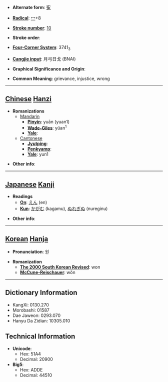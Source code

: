 * '''Alternate form''': [[寃]]

* '''[[Wiktionary:Chinese radical index| Radical]]''': [[Wiktionary:Chinese radical index 冖|冖]]+8

* '''[[Wiktionary:Chinese total strokes index|Stroke number]]''': [[Wiktionary:Chinese total strokes index 10|10]]

* '''Stroke order''': 

* '''[[Wiktionary:Chinese four corner index|Four-Corner System]]''': 3741<sub>3</sub>

* '''[[Wiktionary:Chinese Cangjie index|Cangjie input]]''': 月弓日戈 (BNAI)

* '''Graphical Significance and Origin''': 

* '''Common Meaning''': grievance, injustice, wrong

----

== [[Chinese]] [[Hanzi]] ==

* '''Romanizations'''
** [[Mandarin]]
*** '''[[Pinyin]]''': yuān (yuan1)
*** '''[[Wade-Giles]]''': yüan<sup>1</sup>
*** '''[[Yale]]''': 
**[[Cantonese]]
***'''[[Jyutping]]''':
***'''[[Penkyamp]]''': 
***'''[[Yale]]''': yun1

* '''Other info''': 

----

== [[Japanese]] [[Kanji]] ==

* '''Readings'''
** '''[[On]]''': [[えん]] (en)
** '''[[Kun]]''': [[かがむ]] (kagamu), [[ぬれぎぬ]] (nureginu)

* '''Other info''':  

----

== [[Korean]] [[Hanja]] ==

* '''Pronunciation''': 원

* '''Romanization'''
** '''[[The 2000 South Korean Revised Romanization|The 2000 South Korean Revised]]''': won
** '''[[McCune-Reischauer]]''': wŏn

----

== Dictionary Information ==

* KangXi: 0130.270
* Morobashi: 01587
* Dae Jaweon: 0293.070
* Hanyu Da Zidian: 10305.010

== Technical Information ==

* '''Unicode''':
** Hex: 51A4
** Decimal: 20900
* '''Big5''':
** Hex: ADDE
** Decimal: 44510